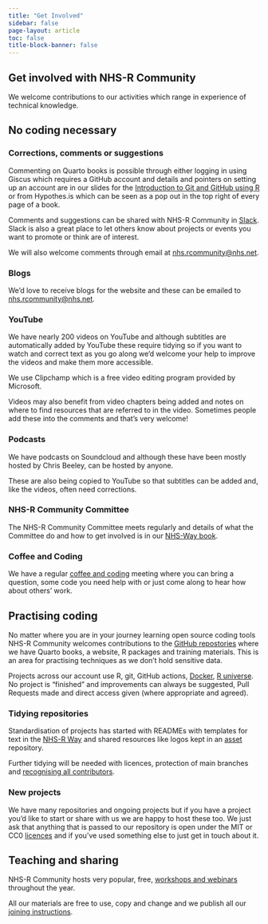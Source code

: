 ```yaml
---
title: "Get Involved"
sidebar: false
page-layout: article
toc: false
title-block-banner: false
---
```


## Get involved with NHS-R Community

We welcome contributions to our activities which range in experience of technical knowledge.

## No coding necessary

### Corrections, comments or suggestions

Commenting on Quarto books is possible through either logging in using Giscus which requires a GitHub account and details and pointers on setting up an account are in our slides for the [Introduction to Git and GitHub using R](https://intro-git-github.nhsrcommunity.com/session-prework.html#/github) or from Hypothes.is which can be seen as a pop out in the top right of every page of a book.

Comments and suggestions can be shared with NHS-R Community in [Slack](https://nhsrcommunity.slack.com/).
Slack is also a great place to let others know about projects or events you want to promote or think are of interest.

We will also welcome comments through email at [nhs.rcommunity@nhs.net](https://nhsrcommunity.slack.com/).

### Blogs

We'd love to receive blogs for the website and these can be emailed to [nhs.rcommunity@nhs.net](https://nhsrcommunity.slack.com/).

### YouTube

We have nearly 200 videos on YouTube and although subtitles are automatically added by YouTube these require tidying so if you want to watch and correct text as you go along we'd welcome your help to improve the videos and make them more accessible.

We use Clipchamp which is a free video editing program provided by Microsoft.

Videos may also benefit from video chapters being added and notes on where to find resources that are referred to in the video. 
Sometimes people add these into the comments and that's very welcome!

### Podcasts

We have podcasts on Soundcloud and although these have been mostly hosted by Chris Beeley, can be hosted by anyone.

These are also being copied to YouTube so that subtitles can be added and, like the videos, often need corrections.

### NHS-R Community Committee

The NHS-R Community Committee meets regularly and details of what the Committee do and how to get involved is in our [NHS-Way book](https://nhsrway.nhsrcommunity.com/nhsr-committee.html).

### Coffee and Coding

We have a regular [coffee and coding](https://nhsrway.nhsrcommunity.com/community-handbook.html#coffee-and-coding) meeting where you can bring a question, some code you need help with or just come along to hear how about others' work.

## Practising coding

No matter where you are in your journey learning open source coding tools NHS-R Community welcomes contributions to the [GitHub repostories](https://github.com/nhs-r-community) where we have Quarto books, a website, R packages and training materials.
This is an area for practising techniques as we don't hold sensitive data.

Projects across our account use R, git, GitHub actions, [Docker](https://github.com/nhs-r-community/r_gh_actions), [R universe](https://github.com/nhs-r-community/nhs-r-community.r-universe.dev). 
No project is "finished" and improvements can always be suggested, Pull Requests made and direct access given (where appropriate and agreed).

### Tidying repositories

Standardisation of projects has started with READMEs with templates for text in the [NHS-R Way](https://nhsrway.nhsrcommunity.com/style-guides.html#readmes-in-repositories) and shared resources like logos kept in an [asset](https://github.com/nhs-r-community/assets) repository.

Further tidying will be needed with licences, protection of main branches and [recognising all contributors](https://github.com/all-contributors/all-contributors).

### New projects

We have many repositories and ongoing projects but if you have a project you'd like to start or share with us we are happy to host these too.
We just ask that anything that is passed to our repository is open under the MIT or CC0 [licences](https://nhsrway.nhsrcommunity.com/style-guides.html#licences-to-use) and if you've used something else to just get in touch about it.

## Teaching and sharing

NHS-R Community hosts very popular, free, [workshops and webinars](https://nhsrway.nhsrcommunity.com/community-handbook.html) throughout the year.

All our materials are free to use, copy and change and we publish all our [joining instructions](https://nhsrway.nhsrcommunity.com/training.html).

